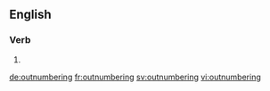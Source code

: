 ==English==

===Verb===
{{head|en|present participle}}

# {{present participle of|outnumber|lang=en}}

[[de:outnumbering]]
[[fr:outnumbering]]
[[sv:outnumbering]]
[[vi:outnumbering]]
